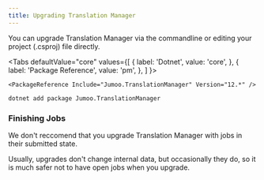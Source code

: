 ```yaml
---
title: Upgrading Translation Manager
---
```



You can upgrade Translation Manager via the commandline or editing your project (.csproj) file directly.


<Tabs
  defaultValue="core"
  values={[
    { label: 'Dotnet', value: 'core', },
    { label: 'Package Reference', value: 'pm', },
  ]
}>
<TabItem value="pm">

```cli
<PackageReference Include="Jumoo.TranslationManager" Version="12.*" />
```

</TabItem>
<TabItem value="core">

```cli
dotnet add package Jumoo.TranslationManager
```

</TabItem>
</Tabs>

### Finishing Jobs

We don't reccomend that you upgrade Translation Manager with jobs in their submitted state. 

Usually, upgrades don't change internal data, but occasionally they do, so it is much safer not to have open jobs when you upgrade.


